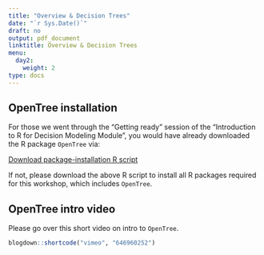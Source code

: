 ---
title: "Overview & Decision Trees"
date: "`r Sys.Date()`"
draft: no
output: pdf_document
linktitle: Overview & Decision Trees
menu:
  day2:
    weight: 2
type: docs
---
  
<!-- ## Workshop series overview  -->

<!-- [Download slides](../../../Course_Modularization/Intro, general, packages/DARTH Overview.pptx) -->

## OpenTree installation

For those we went through the "Getting ready" session of the "Introduction to R for Decision Modeling Module", you would have already downloaded the R package `OpenTree` via:

[Download package-installation R script](../../../Course_Modularization/Intro, general, packages/00_prep.R)

If not, please download the above R script to install all R packages required for this workshop, which includes `OpenTree`. 

## OpenTree intro video

Please go over this short video on intro to `OpenTree`.

```{r, echo = F}
blogdown::shortcode("vimeo", "646960252")
```

<!-- ## OpenTree demo -->

<!-- [Download demo - Rock Climber Problem](../../../Course_Modularization/Decision trees/Decision Tree RockClimber/decision_tree_RockClimber_CEA_OpenTree.Rmd) -->

<!-- Copy and paste the json code from the pop-up to Notepad and save it as "RockClimberProblem.json". -->

<!-- [Download RockClimber tree.json file](../../../Course_Modularization/Decision trees/Decision Tree RockClimber/RockClimberProblem.json) -->

<!-- ## OpenTree exercise -->

<!-- [Download exercise handout](../../../Course_Modularization/Decision trees/Decision Tree HVE/exercise worksheets/decision_tree_HVE_exercise.html) -->

<!-- [Download exercise template](../../../Course_Modularization/Decision trees/Decision Tree HVE/templates/decision_tree_HVE_OpenTree_template.Rmd) -->

<!-- Copy and paste the json code from the pop-up to Notepad and save it as "HVEtemplate.json". -->

<!-- [Download HVEtemplate.json file](../../../Course_Modularization/Decision trees/Decision Tree HVE/templates/HVEtemplate.json) -->

<!-- [Download solutions](../../../Course_Modularization/Decision trees/Decision Tree HVE/solutions/decision_tree_HVE_OpenTree_solutions.Rmd) -->

<!-- [Download solution tree.json file](../../../Course_Modularization/Decision trees/Decision Tree HVE/solutions/HVEsolution.json) -->

<!-- ## Exercise -->

<!-- [Download exercise worksheet](../../../Course_Modularization/Intro, general, packages/DARTH_IndecisivesAnonymous_ModelingExercise.pdf) -->
